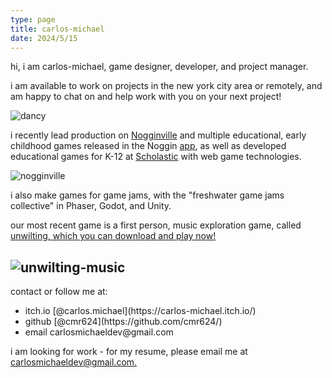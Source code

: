 ```yaml
---
type: page
title: carlos-michael
date: 2024/5/15
---
```

hi, i am carlos-michael, game designer, developer, and project manager.

i am available to work on projects in the new york city area or remotely, and am happy to chat on and help work with you on your next project!

![dancy](/images/dancy.gif)

i recently lead production on [Nogginville](https://www.noggin.com/nogginville/) and multiple educational, early childhood games released in the Noggin [app](https://www.noggin.com/), as well as developed educational games for K-12 at [Scholastic](https://classroommagazines.scholastic.com/) with web game technologies.

![nogginville](/images/map.jpeg)

i also make games for game jams, with the "freshwater game jams collective" in Phaser, Godot, and Unity.

our most recent game is a first person, music exploration game, called [unwilting, which you can download and play now!](https://carlos-michael.itch.io/unwilting)

![unwilting-music](/images/gif1.gif)
---
<div>
contact or follow me at:
  <ul>
    <li>itch.io [@carlos.michael](https://carlos-michael.itch.io/)</li>
    <li>github [@cmr624](https://github.com/cmr624/)</li>
    <li>email carlosmichaeldev@gmail.com</li>
  </ul>
</div>

i am looking for work - for my resume, please email me at [carlosmichaeldev@gmail.com.]("mailto:carlosmichaeldev@gmail.com")